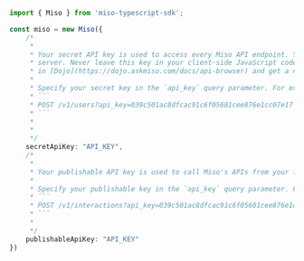 ```typescript index.ts
import { Miso } from 'miso-typescript-sdk';

const miso = new Miso({
    /*
     * 
     * Your secret API key is used to access every Miso API endpoint. You should secure this key and only use it on a backend 
     * server. Never leave this key in your client-side JavaScript code. If the private key is compromised, you can revoke it 
     * in [Dojo](https://dojo.askmiso.com/docs/api-browser) and get a new one.
     * 
     * Specify your secret key in the `api_key` query parameter. For example:
     * ```
     * POST /v1/users?api_key=039c501ac8dfcac91c6f05601cee876e1cc07e17
     * ```
     * 
     * 
     */
    secretApiKey: "API_KEY",
    /*
     * 
     * Your publishable API key is used to call Miso's APIs from your front-end code. It can be used to stream interactions from the browser using Miso's Interactions Upload API or to access read-only search and recommendation results for a given user. When using the publishable API key, the requested user_id will need to be hashed to maintain the necessary security compliance. 
     * 
     * Specify your publishable key in the `api_key` query parameter. For example:
     * ```
     * POST /v1/interactions?api_key=039c501ac8dfcac91c6f05601cee876e1cc07e17
     * ```
     * 
     */
    publishableApiKey: "API_KEY"
})
```